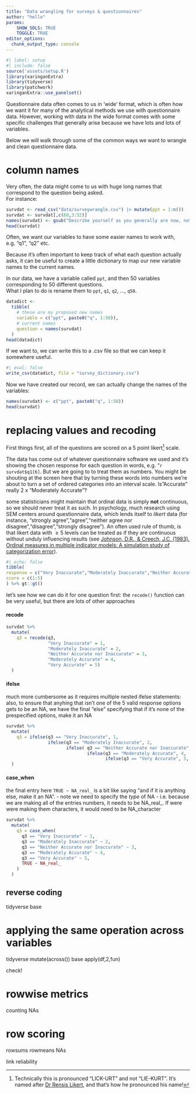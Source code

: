 ---
title: "Data wrangling for surveys & questionnaires"
author: "hello"
params: 
    SHOW_SOLS: TRUE
    TOGGLE: TRUE
editor_options: 
  chunk_output_type: console
---

```{r}
#| label: setup
#| include: false
source('assets/setup.R')
library(xaringanExtra)
library(tidyverse)
library(patchwork)
xaringanExtra::use_panelset()
```

Questionnaire data often comes to us in 'wide' format, which is often how we want it for many of the analytical methods we use with questionnaire data. However, working with data in the wide format comes with some specific challenges that generally arise because we have lots and lots of variables. 

Below we will walk through some of the common ways we want to wrangle and clean questionnaire data.  


# column names

Very often, the data might come to us with huge long names that correspond to the question being asked.  
For instance: 
```{r}
survdat <- read_csv("data/surveywrangle.csv") |> mutate(ppt = 1:n())
survdat <- survdat[,c(60,3:52)]
names(survdat) <- gsub("Describe yourself as you generally are now, not as you wish to be in the future. Describe yourself as you honestly see yourself, in relation to other people you know of the same age and sex as you are. Remember that responses are anonymised. Please indicate the accuracy for each statement in how it describes you.  ","",names(survdat))
head(survdat)
```

Often, we want our variables to have some easier names to work with, e.g. "q1", "q2" etc.  

Because it's often important to keep track of what each question actually asks, it can be useful to create a little dictionary to map our new variable names to the current names.  

In our data, we have a variable called `ppt`, and then 50 variables corresponding to 50 different questions.  
What I plan to do is rename them to `ppt`, `q1`, `q2`, ..., `q50`.  
```{r}
datadict <- 
  tibble(
    # these are my proposed new names
    variable = c("ppt", paste0("q", 1:50)),
    # current names
    question = names(survdat)
  )
head(datadict)
```

If we want to, we can write this to a .csv file so that we can keep it somewhere useful.
```{r}
#| eval: false
write_csv(datadict, file = "survey_dictionary.csv")
```

Now we have created our record, we can actually change the names of the variables:  
```{r}
names(survdat) <- c("ppt", paste0("q", 1:50))
head(survdat)
```

# replacing values and recoding

First things first, all of the questions are scored on a 5 point likert^[Technically this is pronounced "LICK-URT" and not "LIE-KURT". It's named after [Dr Rensis Likert](https://en.wikipedia.org/wiki/Rensis_Likert){target="_blank"}, and that's how he pronounced his name!] scale. 

The data has come out of whatever questionnaire software we used and it's showing the chosen response for each question in words, e.g. "`r survdat$q1[6]`. But we are going to to treat them as numbers. 
You might be shouting at the screen here that by turning these words into numbers we're about to turn a set of ordered categories into an interval scale. Is "Accurate" really 2 x "Moderately Accurate"? 

some statisticians might maintain that ordinal data is simply __not__ continuous, so we should never treat it as such. In psychology, much research using SEM centers around questionnaire data, which lends itself to *likert* data (for instance, "strongly agree","agree","neither agree nor disagree","disagree","strongly disagree"). An often used rule of thumb, is that likert data with $\geq 5$ levels can be treated as if they are continuous without unduly influencing results (see [Johnson, D.R., & Creech, J.C. (1983). Ordinal measures in multiple indicator models: A simulation study of categorization error](https://discovered.ed.ac.uk/permalink/f/1s15qcp/TN_cdi_crossref_primary_10_2307_2095231)).  

```{r}
#| echo: false
tibble(
response = c("Very Inaccurate","Moderately Inaccurate","Neither Accurate nor Inaccurate","Moderately Accurate","Very Accurate"),
score = c(1:5)
) %>% gt::gt()
```

let's see how we can do it for one question first: 
the `recode()` function can be very useful, but there are lots of other approaches



::::panelset
:::panel
#### recode


```{r}
survdat %>% 
  mutate(
    q3 = recode(q3, 
                "Very Inaccurate" = 1,
                "Moderately Inaccurate" = 2,
                "Neither Accurate nor Inaccurate" = 3,
                "Moderately Accurate" = 4,
                "Very Accurate" = 5)
  )
```
:::
:::panel
#### ifelse
much more cumbersome as it requires multiple nested ifelse statements:
also, to ensure that anyhing that isn't one of the 5 valid response options gets to be an NA, we have the final "else" specifying that if it's none of the prespecified options, make it an NA
```{r}
survdat %>% 
  mutate(
    q3 = ifelse(q3 == "Very Inaccurate", 1,
                ifelse(q3 == "Moderately Inaccurate", 2, 
                       ifelse( q3 == "Neither Accurate nor Inaccurate", 3, 
                               ifelse(q3 == "Moderately Accurate", 4, 
                                      ifelse(q3 == "Very Accurate", 5, NA)))))
  )
```
:::

:::panel
#### case_when

the final entry here `TRUE ~ NA_real_` is a bit like saying "and if it is anything else, make it an NA". 
- note we need to specify the _type_ of NA - i.e. because we are making all of the entries numbers, it needs to be NA_real_. If were were making them characters, it would need to be NA_character
```{r}
survdat %>% 
  mutate(
    q3 = case_when(
      q3 == "Very Inaccurate" ~ 1,
      q3 == "Moderately Inaccurate" ~ 2,
      q3 == "Neither Accurate nor Inaccurate" ~ 3,
      q3 == "Moderately Accurate" ~ 4,
      q3 == "Very Accurate" ~ 5,
      TRUE ~ NA_real_
    )
  )
```
:::


::::

## reverse coding

tidyverse
base



# applying the same operation across variables

tidyverse
mutate(across())
base
apply(df,2,fun)

check!




# rowwise metrics

counting NAs


# row scoring

rowsums rowmeans
NAs

link reliability



